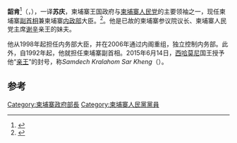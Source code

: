 {{Infobox Officeholder
|honorific-prefix = 亲王
|name         = 韶肯
|native_name  =  ស ខេង
|honorific-suffix = [[国会议员|国会议员]]
|image        = Sar Kheng interview.jpg
|caption      = 
|office       = {{le|柬埔寨内政部大臣|Ministry of Interior (Cambodia)}}
|deputy       = 
|term_start   = 1998年11月30日
|term_end     =
|primeminister = [[洪森|洪森]]
|predecessor  = 
|successor    =
|office1      = {{link-en|多数党领袖 (柬埔寨)|Majority Leader (Cambodia)|国会多数党领袖}}
|primeminister1 = 洪森
|term_start1 = 2015年1月22日
|term_end1 = 2017年1月31日
|predecessor1 = 新创职位
|successor1 = 职位被废除
|office2      = [[柬埔寨国会|国会议员]]
|constituency2 = [[马德望省|马德望]]
|term_start2 = 1993年6月14日
|term_end2    = 
|majority2    = 270,256 (66.5%) 
|office3      = 柬埔寨打击人口贩运全国委员会主席<ref>{{cite web|title=Busts on human trafficking doublen|url=https://www.phnompenhpost.com/national/busts-human-trafficking-double|accessdate=12 July 2017}}</ref>
|term_start3  = 2009年
|birth_date   = {{birth date and age|1951|1|15|df=y}} 
|birth_place  = {{flag|Cambodia}}[[波罗勉省|波罗勉省]]
|nationality = {{flag|Cambodia}}
|death_place  =  
|party        = [[柬埔寨人民党|柬埔寨人民党]]
|spouse       = 
|alma_mater   = 
|profession   = 
|religion     = [[上座部佛教|上座部佛教]]
|signature    = 
|website      = 
|branch       = 
|serviceyears = 
|unit         = 
}}
{{Contains Khmer text}}

'''韶肯'''<ref>{{cite web|title=柬埔寨国家概况 （最近更新时间：2018年3月）|url=https://www.fmprc.gov.cn/web/gjhdq_676201/gj_676203/yz_676205/1206_676572/1206x0_676574/|author=中华人民共和国外交部|quote=内政部大臣韶肯（Sar Kheng）}}</ref>（{{lang-km|ស ខេង}}，{{bd|1951年|1月15日||}}），一译'''苏庆'''，柬埔寨王国政府与[[柬埔寨人民党|柬埔寨人民党]]的主要领袖之一，现任柬埔寨[[副首相|副首相]]兼柬埔寨[[内政部|内政部]]大臣。<ref>{{cite web|title=Photo 8. H.E. Sar Kheng, Deputy Prime Minister Cambodia, and Vice-Minister of MIC Japan|url=http://www.stat.go.jp/english/info/meetings/cambodia/center25.htm|work=stat.go.jp|accessdate=4 January 2011}}</ref>。他是已故的柬埔寨参议院议长、柬埔寨人民党主席[[谢辛|谢辛]]亲王的妹夫。

他从1998年起担任内务部大臣，并在2006年通过内阁重组，独立控制内务部。此外，自1992年起，他就担任柬埔寨副首相。2015年6月14日，[[西哈莫尼|西哈莫尼]]国王授予他“[[亲王|亲王]]”的封号，称''Samdech Kralahom Sar Kheng''（{{lang|km|សម្ដេចក្រឡាហោម ស ខេង}}）。

==参考==
{{Reflist}}

{{DEFAULTSORT:Sar, Kheng}}
[[Category:柬埔寨政府部長|Category:柬埔寨政府部長]]
[[Category:柬埔寨人民黨黨員|Category:柬埔寨人民黨黨員]]